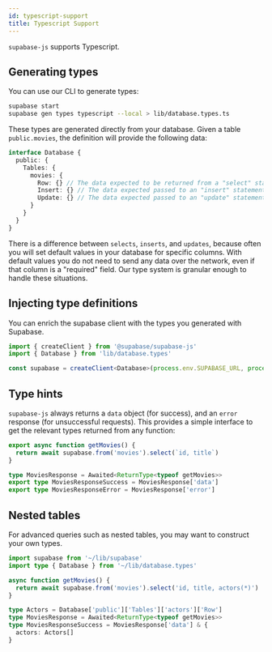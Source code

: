 ```yaml
---
id: typescript-support
title: Typescript Support
---
```


`supabase-js` supports Typescript.

## Generating types

You can use our CLI to generate types:

```bash
supabase start
supabase gen types typescript --local > lib/database.types.ts
```

These types are generated directly from your database. Given a table `public.movies`, the definition will provide the following data:

```ts
interface Database {
  public: {
    Tables: {
      movies: {
        Row: {} // The data expected to be returned from a "select" statement.
        Insert: {} // The data expected passed to an "insert" statement.
        Update: {} // The data expected passed to an "update" statement.
      }
    }
  }
}
```

There is a difference between `selects`, `inserts`, and `updates`, because often you will set default values in your database for specific columns.
With default values you do not need to send any data over the network, even if that column is a "required" field. Our type system is granular
enough to handle these situations.

## Injecting type definitions

You can enrich the supabase client with the types you generated with Supabase.

```ts
import { createClient } from '@supabase/supabase-js'
import { Database } from 'lib/database.types'

const supabase = createClient<Database>(process.env.SUPABASE_URL, process.env.SUPABASE_ANON_KEY)
```

## Type hints

`supabase-js` always returns a `data` object (for success), and an `error` response (for unsuccessful requests).
This provides a simple interface to get the relevant types returned from any function:

```ts
export async function getMovies() {
  return await supabase.from('movies').select(`id, title`)
}

type MoviesResponse = Awaited<ReturnType<typeof getMovies>>
export type MoviesResponseSuccess = MoviesResponse['data']
export type MoviesResponseError = MoviesResponse['error']
```

## Nested tables

For advanced queries such as nested tables, you may want to construct your own types.

```ts
import supabase from '~/lib/supabase'
import type { Database } from '~/lib/database.types'

async function getMovies() {
  return await supabase.from('movies').select('id, title, actors(*)')
}

type Actors = Database['public']['Tables']['actors']['Row']
type MoviesResponse = Awaited<ReturnType<typeof getMovies>>
type MoviesResponseSuccess = MoviesResponse['data'] & {
  actors: Actors[]
}
```
